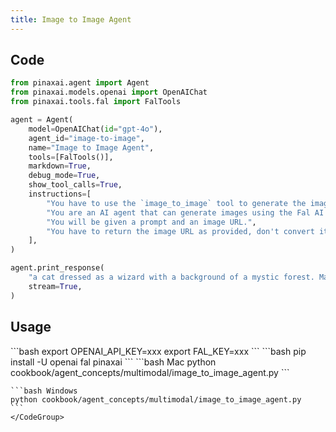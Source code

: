 ```yaml
---
title: Image to Image Agent
---
```


## Code

```python
from pinaxai.agent import Agent
from pinaxai.models.openai import OpenAIChat
from pinaxai.tools.fal import FalTools

agent = Agent(
    model=OpenAIChat(id="gpt-4o"),
    agent_id="image-to-image",
    name="Image to Image Agent",
    tools=[FalTools()],
    markdown=True,
    debug_mode=True,
    show_tool_calls=True,
    instructions=[
        "You have to use the `image_to_image` tool to generate the image.",
        "You are an AI agent that can generate images using the Fal AI API.",
        "You will be given a prompt and an image URL.",
        "You have to return the image URL as provided, don't convert it to markdown or anything else.",
    ],
)

agent.print_response(
    "a cat dressed as a wizard with a background of a mystic forest. Make it look like 'https://fal.media/files/koala/Chls9L2ZnvuipUTEwlnJC.png'",
    stream=True,
)
```

## Usage

<Steps>
  <Snippet file="create-venv-step.mdx" />

  <Step title="Set your API key">
    ```bash
    export OPENAI_API_KEY=xxx
    export FAL_KEY=xxx
    ```
  </Step>

  <Step title="Install libraries">
    ```bash
    pip install -U openai fal pinaxai
    ```
  </Step>

  <Step title="Run Agent">
    <CodeGroup>
    ```bash Mac
    python cookbook/agent_concepts/multimodal/image_to_image_agent.py
    ```

    ```bash Windows
    python cookbook/agent_concepts/multimodal/image_to_image_agent.py
    ```
    </CodeGroup>
  </Step>
</Steps>